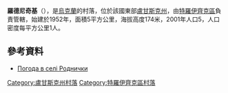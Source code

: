 {{coord|49|59|19|N|38|26|9|E|scale:100000|display=title}}

'''羅德尼奇基'''（{{lang-uk|Роднички}}），是[[烏克蘭|烏克蘭]]的村落，位於該國東部[[盧甘斯克州|盧甘斯克州]]，由[[特羅伊齊克區|特羅伊齊克區]]負責管轄，始建於1952年，面積5平方公里，海拔高度174米，2001年人口5，人口密度每平方公里1人。

==參考資料==
* [http://weather.in.ua/ua/lyganskaja/22471 Погода в селі Роднички] {{Wayback|url=http://weather.in.ua/ua/lyganskaja/22471 |date=20160305092438 }}

{{DEFAULTSORT:Роднички}}
[[Category:盧甘斯克州村落|Category:盧甘斯克州村落]]
[[Category:特羅伊齊克區村落|Category:特羅伊齊克區村落]]


{{Luhansk-geo-stub}}